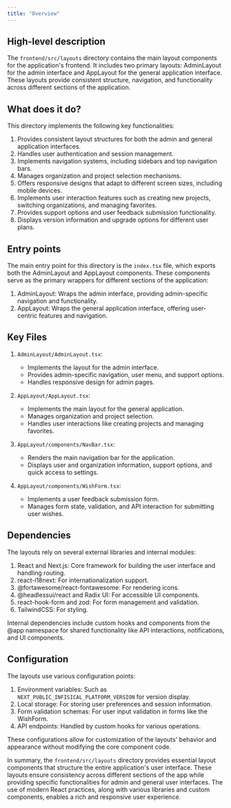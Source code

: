 ```yaml
---
title: "Overview"
---
```


## High-level description
The `frontend/src/layouts` directory contains the main layout components for the application's frontend. It includes two primary layouts: AdminLayout for the admin interface and AppLayout for the general application interface. These layouts provide consistent structure, navigation, and functionality across different sections of the application.

## What does it do?
This directory implements the following key functionalities:

1. Provides consistent layout structures for both the admin and general application interfaces.
2. Handles user authentication and session management.
3. Implements navigation systems, including sidebars and top navigation bars.
4. Manages organization and project selection mechanisms.
5. Offers responsive designs that adapt to different screen sizes, including mobile devices.
6. Implements user interaction features such as creating new projects, switching organizations, and managing favorites.
7. Provides support options and user feedback submission functionality.
8. Displays version information and upgrade options for different user plans.

## Entry points
The main entry point for this directory is the `index.tsx` file, which exports both the AdminLayout and AppLayout components. These components serve as the primary wrappers for different sections of the application:

1. AdminLayout: Wraps the admin interface, providing admin-specific navigation and functionality.
2. AppLayout: Wraps the general application interface, offering user-centric features and navigation.

## Key Files
1. `AdminLayout/AdminLayout.tsx`:
   - Implements the layout for the admin interface.
   - Provides admin-specific navigation, user menu, and support options.
   - Handles responsive design for admin pages.

2. `AppLayout/AppLayout.tsx`:
   - Implements the main layout for the general application.
   - Manages organization and project selection.
   - Handles user interactions like creating projects and managing favorites.

3. `AppLayout/components/NavBar.tsx`:
   - Renders the main navigation bar for the application.
   - Displays user and organization information, support options, and quick access to settings.

4. `AppLayout/components/WishForm.tsx`:
   - Implements a user feedback submission form.
   - Manages form state, validation, and API interaction for submitting user wishes.

## Dependencies
The layouts rely on several external libraries and internal modules:

1. React and Next.js: Core framework for building the user interface and handling routing.
2. react-i18next: For internationalization support.
3. @fortawesome/react-fontawesome: For rendering icons.
4. @headlessui/react and Radix UI: For accessible UI components.
5. react-hook-form and zod: For form management and validation.
6. TailwindCSS: For styling.

Internal dependencies include custom hooks and components from the @app namespace for shared functionality like API interactions, notifications, and UI components.

## Configuration
The layouts use various configuration points:

1. Environment variables: Such as `NEXT_PUBLIC_INFISICAL_PLATFORM_VERSION` for version display.
2. Local storage: For storing user preferences and session information.
3. Form validation schemas: For user input validation in forms like the WishForm.
4. API endpoints: Handled by custom hooks for various operations.

These configurations allow for customization of the layouts' behavior and appearance without modifying the core component code.

In summary, the `frontend/src/layouts` directory provides essential layout components that structure the entire application's user interface. These layouts ensure consistency across different sections of the app while providing specific functionalities for admin and general user interfaces. The use of modern React practices, along with various libraries and custom components, enables a rich and responsive user experience.
